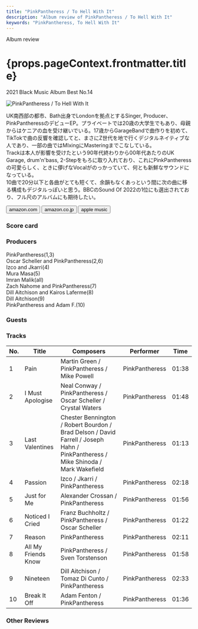 ```yaml
---
title: "PinkPantheress / To Hell With It"
description: "Album review of PinkPantheress / To Hell With It"
keywords: "PinkPantheress, To Hell With It"
---
```






<p className="largeP">Album review</p>
<h1 className="h1--no--margin">{props.pageContext.frontmatter.title}</h1>
<p className="largeP">
  <Link to="/best50/2021/">2021 Black Music Album Best No.14</Link>
</p>

<Row  className="image-card-group">
	<Column colMd={3} colLg={4} noGutterMdLeft="">
       <ImageCard>

![PinkPantheress / To Hell With It](../../images/cd/pinkpantheress1L.jpg)

</ImageCard>
	</Column>
	<Column colMd={4} colLg={8} noGutterMdLeft="">
		<p>
			UK南西部の都市、Bath出身でLondonを拠点とするSinger, Producer、PinkPantheressのデビューEP。プライベートでは20歳の大学生でもあり、母親からはケニアの血を受け継いでいる。17歳からGarageBandで曲作りを初めて、TikTokで曲の反響を確認してと、まさにZ世代を地で行くデジタルネイティブな人であり、一部の曲ではMIxingにMasteringまでこなしている。
			<br/>Trackは本人が影響を受けたという90年代終わりから00年代あたりのUK Garage, drum'n'bass, 2-Stepをもろに取り入れており、これにPinkPantheressの可愛らしく、ときに儚げなVocalがのっかっていて、何とも新鮮なサウンドになっている。
			<br/>10曲で20分以下と各曲がとても短くて、余韻もなくあっという間に次の曲に移る構成もデジタルっぽいと思う。BBCのSound Of 2022の1位にも選出されており、フル尺のアルバムにも期待したい。
		</p>
		<div>
		  <Button className="button-right-mergin"  href="https://amzn.to/3DamLJE" renderIcon={ArrowUpRight} size='sm' kind='primary'>
  	    amazon.com
  	  </Button>
  	  <Button className="button-right-mergin"  href="https://amzn.to/3wE5sj4" renderIcon={ArrowUpRight} size='sm' kind='secondary'>
  	    amazon.co.jp
  	  </Button>
			<Button className="button-right-mergin"  href="https://apple.co/3NeK8Xc" renderIcon={ArrowUpRight} size='sm' kind='tertiary'>
  	   	apple music
  	  </Button>
			<AdvJS2/>
		</div>
	</Column>
</Row>
<Row >
	<Column colMd={4} colLg={4} noGutterMdLeft="">
		<div>
		  <h3>Score card</h3>
			<SliderJS1 value="5" />
		  <SliderJS2 value="1" />
			<SliderJS3 value="1" />
		  <SliderJS4 value="8" />
		</div>
	</Column>
	<Column colMd={8} colLg={8} noGutterMdLeft="">
		<div>
			<h3>Producers</h3>
			<p>
				PinkPantheress(1,3)
				<br/>Oscar Scheller and PinkPantheress(2,6)
				<br/>Izco and Jkarri(4)
				<br/>Mura Masa(5)
				<br/>Imran Malik(all)
				<br/>Zach Nahome and PinkPantheress(7)
				<br/>Dill Aitchison and Kairos Laferme(8)
				<br/>Dill Aitchison(9)
				<br/>PinkPantheress and Adam F.(10)
			</p>
			<h3>Guests</h3>
			<p>
			</p>
		</div>
	</Column>
</Row>

<h3>Tracks</h3>

| No. | Title               | Composers                                                                                                                        | Performer      | Time  |
| --- | ------------------- | -------------------------------------------------------------------------------------------------------------------------------- | -------------- | ----- |
| 1   | Pain                | Martin Green / PinkPantheress / Mike Powell                                                                                      | PinkPantheress | 01:38 |
| 2   | I Must Apologise    | Neal Conway / PinkPantheress / Oscar Scheller / Crystal Waters                                                                   | PinkPantheress | 01:48 |
| 3   | Last Valentines     | Chester Bennington / Robert Bourdon / Brad Delson / David Farrell / Joseph Hahn / PinkPantheress / Mike Shinoda / Mark Wakefield | PinkPantheress | 01:13 |
| 4   | Passion             | Izco / Jkarri / PinkPantheress                                                                                                   | PinkPantheress | 02:18 |
| 5   | Just for Me         | Alexander Crossan / PinkPantheress                                                                                               | PinkPantheress | 01:56 |
| 6   | Noticed I Cried     | Franz Buchholtz / PinkPantheress / Oscar Scheller                                                                                | PinkPantheress | 01:22 |
| 7   | Reason              | PinkPantheress                                                                                                                   | PinkPantheress | 02:11 |
| 8   | All My Friends Know | PinkPantheress / Sven Torstenson                                                                                                 | PinkPantheress | 01:58 |
| 9   | Nineteen            | Dill Aitchison / Tomaz Di Cunto / PinkPantheress                                                                                 | PinkPantheress | 02:33 |
| 10  | Break It Off        | Adam Fenton / PinkPantheress                                                                                                     | PinkPantheress | 01:36 |

<h3>Other Reviews</h3>

<Row>
  <Column colMd={3} colLg={3} noGutterMdLeft>
    <Review1 />
  </Column>
</Row>

<AdvJS3 />
